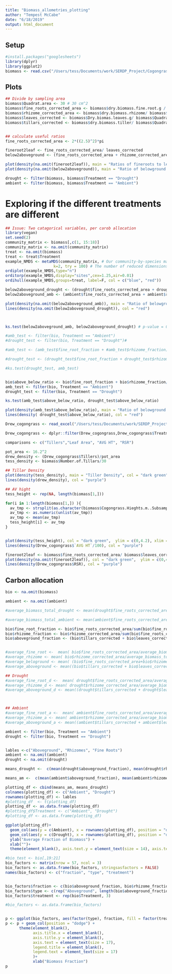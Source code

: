 ```yaml
---
title: "Biomass_allometries_plotting"
author: "Tempest McCabe"
date: "6/18/2019"
output: html_document
---
```



## Setup

```r
#install.packages("googlesheets")
library(dplyr)
library(ggplot2)
biomass <- read.csv("/Users/tess/Documents/work/SERDP_Project/Cogongrass_trait_sampling/allometries/Cogongrass\ Biomass\ datasheet\ 2019.csv")
```

## Plots

```r

## Divide by sampling area
biomass$Quadrat.area <- 30 # 30 cm^2
biomass$fine_roots_corrected_area <- biomass$dry.biomass.fine.root.g / biomass$Soil.Core.cross.sectional.area.cm.2
biomass$rhizome_corrected_area <- biomass$dry.biomass.rhizome/ biomass$Soil.Core.cross.sectional.area.cm.2
biomass$leaves_corrected <- biomass$Dry.biomas.leaves.g/ biomass$Quadrat.area
biomass$tillars_corrected <- biomass$dry.biomass.tiller/ biomass$Quadrat.area


## calculate useful ratios
fine_roots_corrected_area <- 2*((2.5)^2)*pi

fineroot2leaf <- fine_roots_corrected_area/ leaves_corrected
below2aboveground <- (fine_roots_corrected_area + rhizome_corrected_area) / (leaves_corrected + tillars_corrected)

plot(density(na.omit(fineroot2leaf)), main = "Ratios of fineroots to leaves")
plot(density(na.omit(below2aboveground)), main = "Ratio of belowground biomass to aboveground")

drought <- filter(biomass, biomass$Treatment == "Drought") 
ambient <- filter(biomass, biomass$Treatment == "Ambient")

```

# Exploring if the different treatments are different

```r
## Issue: Two catagorical variables, per carob allocation
library(vegan)
set.seed(2)
community_matrix <- biomass[,c(1, 15:18)]
community_matrix <- na.omit(community_matrix)
treat <- na.omit(biomass)
treat <- treat$Treatment
example_NMDS <- metaMDS(community_matrix, # Our community-by-species matrix
                     k=2, try = 100) # The number of reduced dimensions
ordiplot(example_NMDS,type="n")
orditorp(example_NMDS,display="sites",cex=1.25,air=0.01)
ordihull(example_NMDS,groups=treat, label=F, col = c("blue", "red"))

```

```r

below2aboveground_drought <- (drought$fine_roots_corrected_area + drought$rhizome_corrected_area) / (drought$leaves_corrected + drought$tillars_corrected)
below2aboveground_amb <- (ambient$fine_roots_corrected_area + ambient$rhizome_corrected_area) / (ambient$leaves_corrected + ambient$tillars_corrected)

plot(density(na.omit(below2aboveground_amb)), main = "Ratio of belowground biomass to aboveground", col = "blue")
lines(density(na.omit(below2aboveground_drought)), col = "red")



ks.test(below2aboveground_amb, below2aboveground_drought) # p-value = 0.04456

#amb_test <- filter(bio, Treatment == "Ambient")
#drought_test <- filter(bio, Treatment == "Drought")#

#amb_test <- (amb_test$fine_root_fraction + #amb_test$rhizome_fraction)/amb_test$aboveground_fraction

#drought_test <- (drought_test$fine_root_fraction + drought_test$rhizome_fraction)/ #drought_test$aboveground_fraction

#ks.test(drought_test, amb_test)


bio$above_below_ratio <- bio$fine_root_fraction + bio$rhizome_fraction/bio$aboveground_fraction
amb_test <- filter(bio, Treatment == "Ambient")
drought_test <- filter(bio, Treatment == "Drought")

ks.test(amb_test$above_below_ratio, drought_test$above_below_ratio)

plot(density(amb_test$above_below_ratio), main = "Ratio of belowground biomass to aboveground", col = "blue")
lines(density( drought_test$above_below_ratio), col = "red")


```

```r
Drew_cogongrass <- read_excel("/Users/tess/Documents/work/SERDP_Project/Cogongrass_trait_sampling/SLA/CogonComplete-2.xls")

Drew_cogongrass <- dplyr::filter(Drew_cogongrass,Drew_cogongrass$Treatment == "Ambient")

comparisons <- c("Tillers","Leaf Area", "AVG HT", "RSR")

pot_area <- 16.2^2
drew_density <- (Drew_cogongrass$Tillers)/pot_area
tess_density <- biomass$Number.of.Tillars/30

## Tillar Density
plot(density(tess_density), main = "Tiller Density", col = "dark green", ylim = c(0,6))
lines(density(drew_density), col = "purple")
```

```r

## AV hight
tess_height <- rep(NA, length(biomass[1,]))

for(i in 1:length(biomass[1,]) ){
  av_tmp <- strsplit(as.character(biomass$Cogongrass.Hieghts.m..Subsample.[i]), split = ",")
  av_tmp <- as.numeric(unlist(av_tmp))
  av_tmp <- mean(av_tmp)
  tess_height[i] <- av_tmp
}


plot(density(tess_height), col = "dark green",  ylim = c(0,4.2), xlim = c(0,1.5), main = "Average Hight")
lines(density(Drew_cogongrass$`AVG HT`/100), col = "purple")
```

```r

fineroot2leaf <- biomass$fine_roots_corrected_area/ biomass$leaves_corrected
plot(density(na.omit(fineroot2leaf)), col = "dark green",  ylim = c(0,4.2), xlim = c(0,1.5), main = "Root:Shoot")
lines(density(Drew_cogongrass$RSR), col = "purple")


```

## Carbon allocation

```r
bio <- na.omit(biomass)

ambient <- na.omit(ambient)

#average_biomass_total_drought <- mean(drought$fine_roots_corrected_area + bio$rhizome_corrected_area + bio$tillars_corrected + bio$leaves_corrected)

#average_biomass_total_ambient <- mean(ambient$fine_roots_corrected_area + ambient$rhizome_corrected_area + ambient$tillars_corrected + ambient$leaves_corrected)

bio$fine_root_fraction <- bio$fine_roots_corrected_area/sum(bio$fine_roots_corrected_area + bio$rhizome_corrected_area + bio$tillars_corrected + bio$leaves_corrected)
bio$rhizome_fraction <- bio$rhizome_corrected_area/sum(bio$fine_roots_corrected_area + bio$rhizome_corrected_area + bio$tillars_corrected + bio$leaves_corrected)
bio$aboveground_fraction <- (bio$tillars_corrected + bio$leaves_corrected)/ sum(bio$fine_roots_corrected_area + bio$rhizome_corrected_area + bio$tillars_corrected + bio$leaves_corrected)


#average_fine_root <-  mean( bio$fine_roots_corrected_area/average_biomass_total )
#average_rhizome <- mean( bio$rhizome_corrected_area/average_biomass_total )
#average_beloground <- mean( (bio$fine_roots_corrected_area+bio$rhizome_corrected_area )/average_biomass_total)
#average_aboveground <- mean((bio$tillars_corrected + bio$leaves_corrected)/average_biomass_total)

## Drought
#average_fine_root_d <-  mean( drought$fine_roots_corrected_area/average_biomass_total_drought )
#average_rhizome_d <- mean( drought$rhizome_corrected_area/average_biomass_total_drought )
#average_aboveground_d <- mean((drought$tillars_corrected + drought$leaves_corrected)/average_biomass_total_drought)



## Ambient
#average_fine_root_a <-  mean( ambient$fine_roots_corrected_area/average_biomass_total_ambient )
#average_rhizome_a <- mean( ambient$rhizome_corrected_area/average_biomass_total_ambient )
#average_aboveground_a <- mean((ambient$tillars_corrected + ambient$leaves_corrected)/average_biomass_total_ambient)

ambient <- filter(bio, Treatment == "Ambient")
drought <- filter(bio, Treatment == "Drought")


lables <-c("Aboveground", "Rhizomes", "Fine Roots") 
ambient <- na.omit(ambient)
drought <- na.omit(drought)

means_drought <-  c(mean(drought$aboveground_fraction), mean(drought$rhizome_fraction),  mean(drought$fine_root_fraction))

means_am <-  c(mean(ambient$aboveground_fraction), mean(ambient$rhizome_fraction),  mean(ambient$fine_root_fraction))

plotting_df <- cbind(means_am, means_drought)
colnames(plotting_df) <- c("Ambient", "Drought")
rownames(plotting_df) <- lables
#plotting_df  <- t(plotting_df)
plotting_df <- as.data.frame(plotting_df)
#plotting_df$Treatment <- c("Ambient", "Drought")
#plotting_df <- as.data.frame(plotting_df)

ggplot(plotting_df)+
  geom_col(aes(y = c(Ambient), x = rownames(plotting_df), position = "dodge"), fill = "blue")+ 
  geom_col(aes(y = c(Drought), x = rownames(plotting_df), position = "dodge"), fill = "orange")+
  ylab("Average Fraction of Biomass") +
  xlab("")+
  theme(element_blank(), axis.text.y = element_text(size = 14), axis.text.x = element_text(size = 20))

#bio_test <- bio[,19:21]
bio_factors <- matrix(nrow = 57, ncol = 3)
bio_factors <- as.data.frame(bio_factors, stringsasfactors = FALSE)
names(bio_factors) <- c("fraction", "type", "treatment")


bio_factors$fraction <- c(bio$aboveground_fraction, bio$rhizome_fraction, bio$fine_root_fraction)
bio_factors$type <- c(rep("Aboveground", length(bio$aboveground_fraction)), rep("Rizome", length(bio$rhizome_fraction)), rep("Fine Roots", length(bio$fine_root_fraction)) )
bio_factors$treatment <- rep(bio$Treatment, 3)

#bio_factors <- as.data.frame(bio_factors)


p <- ggplot(bio_factors, aes(factor(type), fraction, fill = factor(treatment)))
p <- p + geom_col(position = "dodge") +
      theme(element_blank(),
            axis.title.x = element_blank(),
            axis.title.y = element_blank(), 
            axis.text = element_text(size = 17), 
            legend.title = element_blank(), 
            legend.text = element_text(size = 17) 
            )+
            xlab("Biomass Fraction")
p


```

